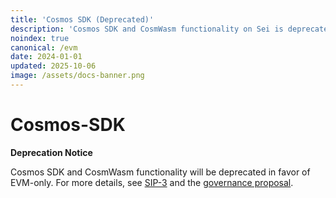 ```yaml
---
title: 'Cosmos SDK (Deprecated)'
description: 'Cosmos SDK and CosmWasm functionality on Sei is deprecated in favor of EVM-only per SIP-3.'
noindex: true
canonical: /evm
date: 2024-01-01
updated: 2025-10-06
image: /assets/docs-banner.png
---
```



# Cosmos-SDK

<Callout type="error" emoji="⚠️">

**Deprecation Notice**

Cosmos SDK and CosmWasm functionality will be deprecated in favor of EVM-only. For more details, see [SIP-3](https://github.com/sei-protocol/sips/blob/main/sips/sip-3.md) and the [governance proposal](https://seitrace.com/proposal/99?chain=pacific-1).

</Callout>
